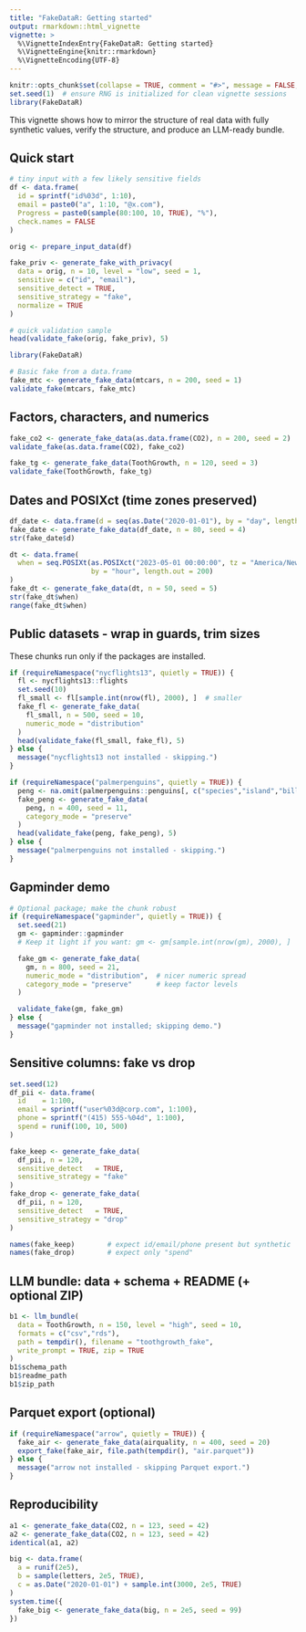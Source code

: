 ```yaml
---
title: "FakeDataR: Getting started"
output: rmarkdown::html_vignette
vignette: >
  %\VignetteIndexEntry{FakeDataR: Getting started}
  %\VignetteEngine{knitr::rmarkdown}
  %\VignetteEncoding{UTF-8}
---
```


```r
knitr::opts_chunk$set(collapse = TRUE, comment = "#>", message = FALSE, warning = FALSE)
set.seed(1)  # ensure RNG is initialized for clean vignette sessions
library(FakeDataR)
```

This vignette shows how to mirror the structure of real data with fully synthetic values, verify the structure, and produce an LLM-ready bundle.

## Quick start

```r
# tiny input with a few likely sensitive fields
df <- data.frame(
  id = sprintf("id%03d", 1:10),
  email = paste0("a", 1:10, "@x.com"),
  Progress = paste0(sample(80:100, 10, TRUE), "%"),
  check.names = FALSE
)

orig <- prepare_input_data(df)

fake_priv <- generate_fake_with_privacy(
  data = orig, n = 10, level = "low", seed = 1,
  sensitive = c("id", "email"),
  sensitive_detect = TRUE,
  sensitive_strategy = "fake",
  normalize = TRUE
)

# quick validation sample
head(validate_fake(orig, fake_priv), 5)

```


```r
library(FakeDataR)

# Basic fake from a data.frame
fake_mtc <- generate_fake_data(mtcars, n = 200, seed = 1)
validate_fake(mtcars, fake_mtc)

```


## Factors, characters, and numerics

```r
fake_co2 <- generate_fake_data(as.data.frame(CO2), n = 200, seed = 2)
validate_fake(as.data.frame(CO2), fake_co2)

```

```r
fake_tg <- generate_fake_data(ToothGrowth, n = 120, seed = 3)
validate_fake(ToothGrowth, fake_tg)
```

## Dates and POSIXct (time zones preserved)

```r
df_date <- data.frame(d = seq(as.Date("2020-01-01"), by = "day", length.out = 50))
fake_date <- generate_fake_data(df_date, n = 80, seed = 4)
str(fake_date$d)

```

```r
dt <- data.frame(
  when = seq.POSIXt(as.POSIXct("2023-05-01 00:00:00", tz = "America/New_York"),
                    by = "hour", length.out = 200)
)
fake_dt <- generate_fake_data(dt, n = 50, seed = 5)
str(fake_dt$when)
range(fake_dt$when)

```

## Public datasets - wrap in guards, trim sizes

These chunks run only if the packages are installed.

```r

if (requireNamespace("nycflights13", quietly = TRUE)) {
  fl <- nycflights13::flights
  set.seed(10)
  fl_small <- fl[sample.int(nrow(fl), 2000), ]  # smaller
  fake_fl <- generate_fake_data(
    fl_small, n = 500, seed = 10,
    numeric_mode = "distribution"
  )
  head(validate_fake(fl_small, fake_fl), 5)
} else {
  message("nycflights13 not installed - skipping.")
}
```


```r
if (requireNamespace("palmerpenguins", quietly = TRUE)) {
  peng <- na.omit(palmerpenguins::penguins[, c("species","island","bill_length_mm","sex")])
  fake_peng <- generate_fake_data(
    peng, n = 400, seed = 11,
    category_mode = "preserve"
  )
  head(validate_fake(peng, fake_peng), 5)
} else {
  message("palmerpenguins not installed - skipping.")
}

```

## Gapminder demo

```r
# Optional package; make the chunk robust
if (requireNamespace("gapminder", quietly = TRUE)) {
  set.seed(21)
  gm <- gapminder::gapminder
  # Keep it light if you want: gm <- gm[sample.int(nrow(gm), 2000), ]

  fake_gm <- generate_fake_data(
    gm, n = 800, seed = 21,
    numeric_mode = "distribution",  # nicer numeric spread
    category_mode = "preserve"      # keep factor levels
  )

  validate_fake(gm, fake_gm)
} else {
  message("gapminder not installed; skipping demo.")
}
```



## Sensitive columns: fake vs drop

```r
set.seed(12)
df_pii <- data.frame(
  id    = 1:100,
  email = sprintf("user%03d@corp.com", 1:100),
  phone = sprintf("(415) 555-%04d", 1:100),
  spend = runif(100, 10, 500)
)

fake_keep <- generate_fake_data(
  df_pii, n = 120,
  sensitive_detect   = TRUE,
  sensitive_strategy = "fake"
)
fake_drop <- generate_fake_data(
  df_pii, n = 120,
  sensitive_detect   = TRUE,
  sensitive_strategy = "drop"
)

names(fake_keep)        # expect id/email/phone present but synthetic
names(fake_drop)        # expect only "spend"

```


## LLM bundle: data + schema + README (+ optional ZIP)

```r
b1 <- llm_bundle(
  data = ToothGrowth, n = 150, level = "high", seed = 10,
  formats = c("csv","rds"),
  path = tempdir(), filename = "toothgrowth_fake",
  write_prompt = TRUE, zip = TRUE
)
b1$schema_path
b1$readme_path
b1$zip_path

```

## Parquet export (optional)

```r
if (requireNamespace("arrow", quietly = TRUE)) {
  fake_air <- generate_fake_data(airquality, n = 400, seed = 20)
  export_fake(fake_air, file.path(tempdir(), "air.parquet"))
} else {
  message("arrow not installed - skipping Parquet export.")
}

```

## Reproducibility

```r
a1 <- generate_fake_data(CO2, n = 123, seed = 42)
a2 <- generate_fake_data(CO2, n = 123, seed = 42)
identical(a1, a2)

```

```r
big <- data.frame(
  a = runif(2e5),
  b = sample(letters, 2e5, TRUE),
  c = as.Date("2020-01-01") + sample.int(3000, 2e5, TRUE)
)
system.time({
  fake_big <- generate_fake_data(big, n = 2e5, seed = 99)
})

```











